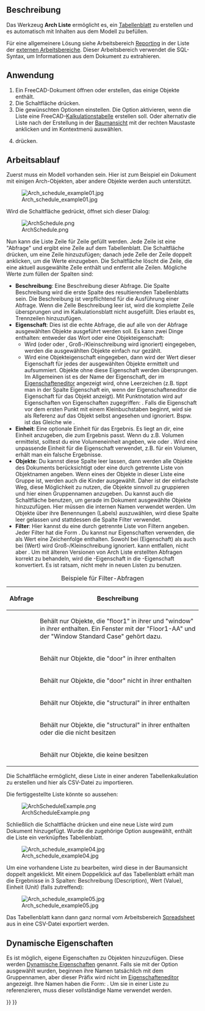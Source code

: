 <languages/>

{{Docnav/de
|[[BIM_Material/de|Material]]
|[[BIM_Preflight/de|Vorabkontrolle]]
|[[BIM_Workbench/de|BIM]]
|IconL=BIM_Material.svg
|IconR=BIM_Preflight.png
|IconC=Workbench_BIM.svg
}}

{{GuiCommand
|Name=Arch Schedule
|Name/de=Arch Liste
|MenuLocation=Verwalten → Liste
|Workbenches=[[BIM_Workbench/de|BIM]]
|SeeAlso=
}}

<span id="Description"></span>
==Beschreibung==

Das Werkzeug '''Arch Liste''' ermöglicht es, ein [[Spreadsheet_Workbench/de|Tabellenblatt]] zu erstellen und es automatisch mit Inhalten aus dem Modell zu befüllen.

Für eine allgemeinere Lösung siehe Arbeitsbereich [https://github.com/furti/FreeCAD-Reporting/tree/master Reporting] in der Liste der [[External_workbenches/de|externen Arbeitsbereiche]]. Dieser Arbeitsbereich verwendet die SQL-Syntax, um Informationen aus dem Dokument zu extrahieren.

<span id="Usage"></span>
==Anwendung==

# Ein FreeCAD-Dokument öffnen oder erstellen, das einige Objekte enthält.
# Die Schaltfläche {{Button|[[Image:Arch_Schedule.svg|16px]] [[Arch_Schedule/de|Liste]]}} drücken.
# Die gewünschten Optionen einstellen. Die Option {{MenuCommand|Tabelle verknüpfen}} aktivieren, wenn die Liste eine FreeCAD-[[Spreadsheet_Workbench/de|Kalkulationstabelle]] erstellen soll. Oder alternativ die Liste nach der Erstellung in der [[Tree_view/de|Baumansicht]] mit der rechten Maustaste anklicken und {{MenuCommand|Kalkulationstabelle anhängen}} im Kontextmenü auswählen.
# {{Button|OK}} drücken.

<span id="Workflow"></span>
==Arbeitsablauf==

Zuerst muss ein Modell vorhanden sein. Hier ist zum Beispiel ein Dokument mit einigen Arch-Objekten, aber andere Objekte werden auch unterstützt.

[[Image:Arch_schedule_example01.jpg]]

Wird die Schaltfläche {{Button|[[Image:Arch_Schedule.svg|16px]] [[Arch_Schedule/de|Liste]]}} gedrückt, öffnet sich dieser Dialog:

[[Image:ArchSchedule.png]]

Nun kann die Liste Zeile für Zeile gefüllt werden. Jede Zeile ist eine "Abfrage" und ergibt eine Zeile auf dem Tabellenblatt. Die Schaltfläche {{Button|[[Image:List-add.svg|16px]] Zeile hinzufügen}} drücken, um eine Zeile hinzuzufügen; danach jede Zelle der Zeile doppelt anklicken, um die Werte einzugeben. Die Schaltfläche {{Button|[[Image:List-remove.svg|16px]] Zeile löschen}} löscht die Zeile, die eine aktuell ausgewählte Zelle enthält und {{Button|[[Image:Delete.svg|16px]] Löschen}} entfernt alle Zeilen. Mögliche Werte zum füllen der Spalten sind:

* '''Beschreibung''': Eine Beschreibung dieser Abfrage. Die Spalte Beschreibung wird die erste Spalte des resultierenden Tabellenblatts sein. Die Beschreibung ist verpflichtend für die Ausführung einer Abfrage. Wenn die Zelle Beschreibung leer ist, wird die komplette Zeile übersprungen und im Kalkulationsblatt nicht ausgefüllt. Dies erlaubt es, Trennzeilen hinzuzufügen.
* '''Eigenschaft''': Dies ist die echte Abfrage, die auf alle von der Abfrage ausgewählten Objekte ausgeführt werden soll. Es kann zwei Dinge enthalten: entweder das Wort {{incode|count}} oder eine Objekteigenschaft:
** Wird {{incode|count}} (oder {{incode|Count}} oder {{incode|COUNT}}, Groß-/Kleinschreibung wird ignoriert) eingegeben, werden die ausgewählten Objekte einfach nur gezählt.
** Wird eine Objekteigenschaft eingegeben, dann wird der Wert dieser Eigenschaft für jedes der ausgewählten Objekte ermittelt und aufsummiert. Objekte ohne diese Eigenschaft werden übersprungen. Im Allgemeinen ist es der Name der Eigenschaft, der im [[Property_editor/de|Eigenschafteneditor]] angezeigt wird, ohne Leerzeichen (z.B. tippt man {{incode|PerimeterLength}} in der Spalte Eigenschaft ein, wenn der Eigenschafteneditor die Eigenschaft {{incode|Perimeter Length}} für das Objekt anzeigt). Mit Punktnotation wird auf Eigenschaften von Eigenschaften zugegriffen: {{incode|EigenschaftDesObjekts.EigenschaftDerEigenschaft1.EigenschaftDerEigenschaft2}}. Falls die Eigenschaft vor dem ersten Punkt mit einem Kleinbuchstaben beginnt, wird sie als Referenz auf das Objekt selbst angesehen und ignoriert. Bspw. ist {{incode|object.Shape.Volume}} das Gleiche wie {{incode|Shape.Volume}}.
* '''Einheit''': Eine optionale Einheit für das Ergebnis. Es liegt an dir, eine Einheit anzugeben, die zum Ergebnis passt. Wenn du z.B. Volumen ermittelst, solltest du eine Volumeneinheit angeben, wie {{incode|m^3}} oder {{incode|m³}}. Wird eine unpassende Einheit für die Eigenschaft verwendet, z.B. {{incode|cm}} für ein Volumen, erhält man ein falsche Ergebnisse.
* '''Objekte''': Du kannst diese Spalte leer lassen, dann werden alle Objekte des Dokuments berücksichtigt oder eine durch {{incode|;}} getrennte Liste von Objektnamen angeben. Wenn eines der Objekte in dieser Liste eine Gruppe ist, werden auch die Kinder ausgewählt. Daher ist der einfachste Weg, diese Möglichkeit zu nutzen, die Objekte sinnvoll zu gruppieren und hier einen Gruppennamen anzugeben. Du kannst auch die Schaltfläche {{Button|[[Image:Edit-select-all.svg|16px]] Auswahl hinzufügen}} benutzen, um gerade im Dokument ausgewählte Objekte hinzuzufügen. Hier müssen die internen Namen verwendet werden. Um Objekte über ihre Benennungen (Labels) auszuwählen, wird diese Spalte leer gelassen und stattdessen die Spalte Filter verwendet.
* '''Filter''': Hier kannst du eine durch {{incode|;}} getrennte Liste von Filtern angeben. Jeder Filter hat die Form {{incode|property:value}}. Du kannst nur Eigenschaften verwenden, die als Wert eine Zeichenfolge enthalten. Sowohl bei {{incode|property}} (Eigenschaft) als auch bei {{incode|value}} (Wert) wird Groß-/Kleinschreibung ignoriert. {{incode|value}} kann entfallen, nicht aber {{incode|:}}. Um mit älteren Versionen von Arch Liste erstellten Abfragen korrekt zu behandeln, wird die {{incode|type}}-Eigenschaft in die {{incode|ifctype}}-Eigenschaft konvertiert. Es ist ratsam, nicht mehr {{incode|type}} in neuen Listen zu benutzen.

{| class="wikitable"
|+ Beispiele für Filter-Abfragen
|-
! Abfrage
! Beschreibung
|-
| {{incode|label:floor1;ifctype:window}}
| Behält nur Objekte, die "floor1" in ihrer {{PropertyData/de|Label}} und "window" in ihrer {{PropertyData/de|IFC Type}} enthalten. Ein Fenster mit der {{PropertyData/de|Label}} "Floor1-AA" und der {{PropertyData/de|IFC Type}} "Window Standard Case" gehört dazu.
|-
| {{incode|label:door}}
| Behält nur Objekte, die "door" in ihrer {{PropertyData/de|Label}} enthalten
|-
| {{incode|!label:door}}
| Behält nur Objekte, die "door" nicht in ihrer {{PropertyData/de|Label}} enthalten
|-
| {{incode|ifctype:structural}}
| Behält nur Objekte, die "structural" in ihrer {{PropertyData/de|IFC Type}} enthalten
|-
| {{incode|!ifctype:structural}}
| Behält nur Objekte, die "structural" in ihrer {{PropertyData/de|IFC Type}} enthalten oder die die {{PropertyData/de|IFC Type}} nicht besitzen
|-
| {{incode|!ifctype:}}
| Behält nur Objekte, die keine {{PropertyData/de|IFC Type}} besitzen
|}

Die Schaltfläche {{Button|[[Image:Document-open.svg|16px]] Importieren}} ermöglicht, diese Liste in einer anderen Tabellenkalkulation zu erstellen und hier als CSV-Datei zu importieren.

Die fertiggestellte Liste könnte so aussehen:

[[Image:ArchScheduleExample.png]]

Schließlich die Schaltfläche {{Button|OK}} drücken und eine neue Liste wird zum Dokument hinzugefügt. Wurde die zugehörige Option ausgewählt, enthält die Liste ein verknüpftes Tabellenblatt.

[[Image:Arch_schedule_example04.jpg]]

Um eine vorhandene Liste zu bearbeiten, wird diese in der Baumansicht doppelt angeklickt. Mit einem Doppelklick auf das Tabellenblatt erhält man die Ergebnisse in 3 Spalten: Beschreibung (Description), Wert (Value), Einheit (Unit) (falls zutreffend):

[[Image:Arch_schedule_example05.jpg]]

Das Tabellenblatt kann dann ganz normal vom Arbeitsbereich [[Spreadsheet_Workbench/de|Spreadsheet]] aus in eine CSV-Datei exportiert werden.

<span id="Dynamic_properties"></span>
==Dynamische Eigenschaften==

<div class="mw-translate-fuzzy">
Es ist möglich, eigene Eigenschaften zu Objekten hinzuzufügen. Diese werden [[Property_editor/de#Maßnahmen|Dynamische Eigenschaften]] genannt. Falls sie mit der Option {{MenuCommand|Gruppenname voranstellen}} ausgewählt wurden, beginnen ihre Namen tatsächlich mit dem Gruppennamen, aber dieser Präfix wird nicht im [[Property_editor/de|Eigenschafteneditor]] angezeigt. Ihre Namen haben die Form: {{incode|NameDerGruppe_NameDerEigenschaft}}. Um sie in einer Liste zu referenzieren, muss dieser vollständige Name verwendet werden.
</div>


{{Docnav/de
|[[BIM_Material/de|Material]]
|[[BIM_Preflight/de|Vorabkontrolle]]
|[[BIM_Workbench/de|BIM]]
|IconL=BIM_Material.svg
|IconR=BIM_Preflight.png
|IconC=Workbench_BIM.svg
}}

{{BIM_Tools_navi{{#translation:}}}}
{{Userdocnavi{{#translation:}}}}